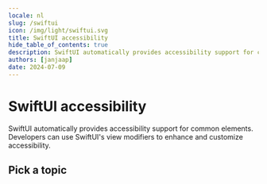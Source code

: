 ```yaml
---
locale: nl
slug: /swiftui
icon: /img/light/swiftui.svg
title: SwiftUI accessibility
hide_table_of_contents: true
description: SwiftUI automatically provides accessibility support for common elements. Developers can use SwiftUI's view modifiers to enhance and customize accessibility.
authors: [janjaap]
date: 2024-07-09
---
```


# SwiftUI accessibility

SwiftUI automatically provides accessibility support for common elements. Developers can use SwiftUI's view modifiers to enhance and customize accessibility.

## Pick a topic

<LinkList title="List of SwiftUI accessibility topics" isHighlighted={true}>
  <LinkListItem
    url="/nl/docs/swiftui/codevoorbeeldenn"
    title="Browse SwiftUI code samples"
    label="SwiftUI accessibility code samples"
    description="Browse code samples to learn how to build more accessible SwiftUI apps."
    image="/img/light/code.svg"
    alt="Code icon"
  />
  <LinkListItem
    url="/nl/docs/ios/functies"
    title="Learn about iOS accessibility features"
    label="iOS accessibility features"
    description="Learn about the accessibility features that are offered by iOS."
    image="/img/light/features.svg"
    alt="Features icon"
  />
</LinkList>
